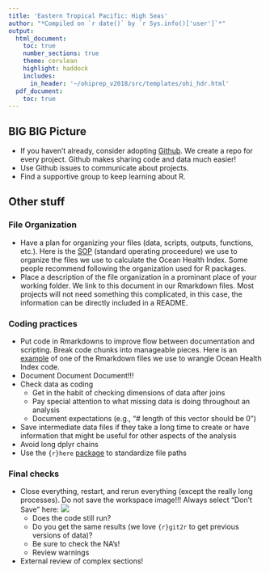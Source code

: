```yaml
---
title: 'Eastern Tropical Pacific: High Seas'
author: "*Compiled on `r date()` by `r Sys.info()['user']`*"
output: 
  html_document:
    toc: true
    number_sections: true
    theme: cerulean
    highlight: haddock
    includes: 
      in_header: '~/ohiprep_v2018/src/templates/ohi_hdr.html'
  pdf_document:
    toc: true
---
```



## BIG BIG Picture

* If you haven't already, consider adopting [Github](https://github.com/).  We create a repo for every project. Github makes sharing code and data much easier!
* Use Github issues to communicate about projects.
* Find a supportive group to keep learning about R.

## Other stuff

### File Organization

* Have a plan for organizing your files (data, scripts, outputs, functions, etc.).  Here is the [SOP](https://rawgit.com/OHI-Science/ohiprep_v2018/master/src/dataOrganization_SOP.html) (standard operating proceedure) we use to organize the files we use to calculate the Ocean Health Index.  Some people recommend following the organization used for R packages.
* Place a description of the file organization in a prominant place of your working folder.  We link to this document in our Rmarkdown files.  Most projects will not need something this complicated, in this case, the information can be directly included in a README.

### Coding practices
* Put code in Rmarkdowns to improve flow between documentation and scripting.  Break code chunks into manageable pieces.  Here is an [example](https://rawgit.com/OHI-Science/ohiprep_v2018/master/globalprep/ico/v2018/ico_data_prep.html) of one of the Rmarkdown files we use to wrangle Ocean Health Index code.
* Document Document Document!!!
* Check data as coding
  * Get in the habit of checking dimensions of data after joins
  * Pay special attention to what missing data is doing throughout an analysis
  * Document expectations (e.g., "# length of this vector should be 0")
* Save intermediate data files if they take a long time to create or have information that might be useful for other aspects of the analysis
* Avoid long dplyr chains
* Use the ```{r}here``` [package](https://github.com/jennybc/here_here) to standardize file paths

### Final checks
* Close everything, restart, and rerun everything (except the really long processes).  Do not save the workspace image!!!
Always select "Don't Save" here: 
![](figures/Workspace.jpg)
  * Does the code still run?
  * Do you get the same results (we love ```{r}git2r``` to get previous versions of data)?
  * Be sure to check the NA's!
  * Review warnings
* External review of complex sections!